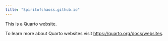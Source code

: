 ```yaml
---
title: "Spiritofchaoss.github.io"
---
```


This is a Quarto website.

To learn more about Quarto websites visit <https://quarto.org/docs/websites>.

